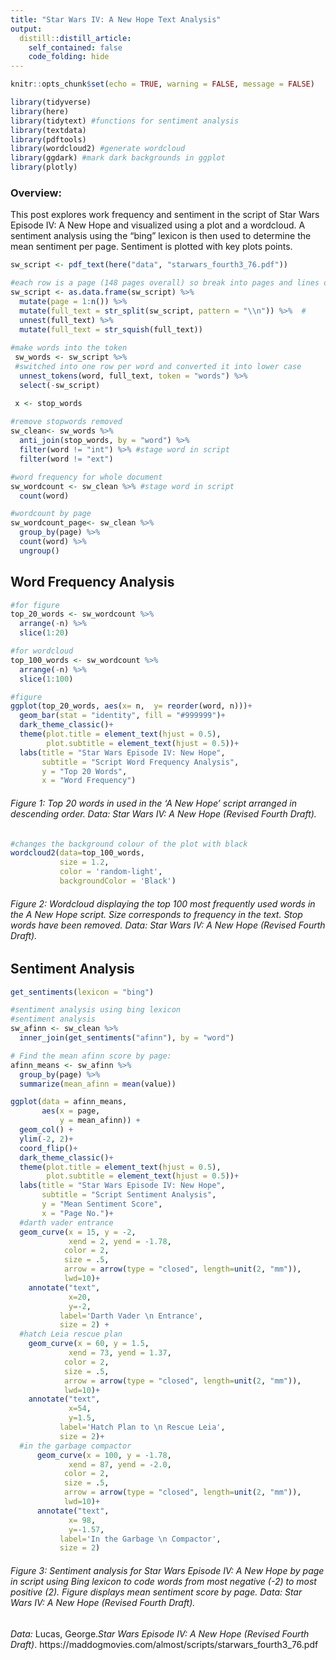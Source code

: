 ```yaml
---
title: "Star Wars IV: A New Hope Text Analysis"
output:
  distill::distill_article:
    self_contained: false
    code_folding: hide
---
```


```r
knitr::opts_chunk$set(echo = TRUE, warning = FALSE, message = FALSE)

library(tidyverse)
library(here)
library(tidytext) #functions for sentiment analysis
library(textdata)
library(pdftools)
library(wordcloud2) #generate wordcloud
library(ggdark) #mark dark backgrounds in ggplot
library(plotly)
```

###  **Overview:** 
This post explores work frequency and sentiment in the script of Star Wars Episode IV: A New Hope and visualized using a plot and a wordcloud. A sentiment analysis using the "bing" lexicon is then used to determine the mean sentiment per page. Sentiment is plotted with key plots points. 



```r
sw_script <- pdf_text(here("data", "starwars_fourth3_76.pdf"))

#each row is a page (148 pages overall) so break into pages and lines of text
sw_script <- as.data.frame(sw_script) %>% 
  mutate(page = 1:n()) %>% 
  mutate(full_text = str_split(sw_script, pattern = "\\n")) %>%  #
  unnest(full_text) %>% 
  mutate(full_text = str_squish(full_text)) 
  
#make words into the token
 sw_words <- sw_script %>% 
 #switched into one row per word and converted it into lower case
  unnest_tokens(word, full_text, token = "words") %>%  
  select(-sw_script)

 x <- stop_words
 
#remove stopwords removed
sw_clean<- sw_words %>% 
  anti_join(stop_words, by = "word") %>% 
  filter(word != "int") %>% #stage word in script
  filter(word != "ext") 

#word frequency for whole document
sw_wordcount <- sw_clean %>% #stage word in script
  count(word)

#wordcount by page
sw_wordcount_page<- sw_clean %>% 
  group_by(page) %>% 
  count(word) %>% 
  ungroup()

```
 

## Word Frequency Analysis

```r
#for figure
top_20_words <- sw_wordcount %>% 
  arrange(-n) %>% 
  slice(1:20)

#for wordcloud
top_100_words <- sw_wordcount %>% 
  arrange(-n) %>% 
  slice(1:100)

#figure
ggplot(top_20_words, aes(x= n,  y= reorder(word, n)))+
  geom_bar(stat = "identity", fill = "#999999")+
  dark_theme_classic()+
  theme(plot.title = element_text(hjust = 0.5),
        plot.subtitle = element_text(hjust = 0.5))+
  labs(title = "Star Wars Episode IV: New Hope",
       subtitle = "Script Word Frequency Analysis",
       y = "Top 20 Words",
       x = "Word Frequency")

```

###### *Figure 1:* Top 20 words in used in the 'A New Hope' script arranged in descending order. Data: Star Wars IV: A New Hope (Revised Fourth Draft). 


```r
#changes the background colour of the plot with black 
wordcloud2(data=top_100_words,
           size = 1.2,
           color = 'random-light',
           backgroundColor = 'Black')
```

###### *Figure 2:* Wordcloud displaying the top 100 most frequently used words in the A New Hope script. Size corresponds to frequency in the text. Stop words have been removed. Data: Star Wars IV: A New Hope (Revised Fourth Draft). 






## Sentiment Analysis 

```r
get_sentiments(lexicon = "bing")
```

```r
#sentiment analysis using bing lexicon
#sentiment analysis 
sw_afinn <- sw_clean %>% 
  inner_join(get_sentiments("afinn"), by = "word")

# Find the mean afinn score by page: 
afinn_means <- sw_afinn %>% 
  group_by(page) %>% 
  summarize(mean_afinn = mean(value))

ggplot(data = afinn_means, 
       aes(x = page,
           y = mean_afinn)) +
  geom_col() +
  ylim(-2, 2)+
  coord_flip()+
  dark_theme_classic()+
  theme(plot.title = element_text(hjust = 0.5),
        plot.subtitle = element_text(hjust = 0.5))+
  labs(title = "Star Wars Episode IV: New Hope",
       subtitle = "Script Sentiment Analysis",
       y = "Mean Sentiment Score",
       x = "Page No.")+ 
  #darth vader entrance
  geom_curve(x = 15, y = -2,
             xend = 2, yend = -1.78,
            color = 2,
            size = .5,
            arrow = arrow(type = "closed", length=unit(2, "mm")),
            lwd=10)+
    annotate("text", 
             x=20, 
             y=-2, 
           label='Darth Vader \n Entrance',
           size = 2) +
  #hatch Leia rescue plan
    geom_curve(x = 60, y = 1.5,
             xend = 73, yend = 1.37,
            color = 2,
            size = .5,
            arrow = arrow(type = "closed", length=unit(2, "mm")),
            lwd=10)+
    annotate("text", 
             x=54, 
             y=1.5, 
           label='Hatch Plan to \n Rescue Leia',
           size = 2)+
  #in the garbage compactor
      geom_curve(x = 100, y = -1.78,
             xend = 87, yend = -2.0,
            color = 2,
            size = .5,
            arrow = arrow(type = "closed", length=unit(2, "mm")),
            lwd=10)+
      annotate("text", 
             x= 98, 
             y=-1.57, 
           label='In the Garbage \n Compactor',
           size = 2)

```

###### *Figure 3:* Sentiment analysis for Star Wars Episode IV: A New Hope by page in script using Bing lexicon to code words from most negative (-2) to most positive (2). Figure displays mean sentiment score by page. Data: Star Wars IV: A New Hope (Revised Fourth Draft). 


*Data:* Lucas, George.*Star Wars Episode IV: A New Hope (Revised Fourth Draft)*. https://maddogmovies.com/almost/scripts/starwars_fourth3_76.pdf
